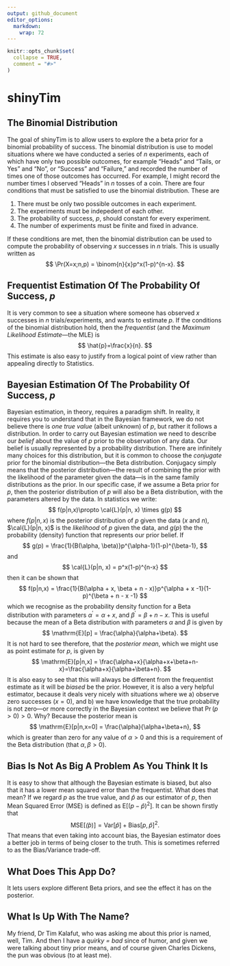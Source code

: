 ```yaml
---
output: github_document
editor_options: 
  markdown: 
    wrap: 72
---
```


<!-- README.md is generated from README.Rmd. Please edit that file -->

```r
knitr::opts_chunk$set(
  collapse = TRUE,
  comment = "#>"
)
```

# shinyTim

<!-- badges: start -->

<!-- badges: end -->

## The Binomial Distribution

The goal of shinyTim is to allow users to explore the a beta prior for a
binomial probability of success. The binomial distribution is use to
model situations where we have conducted a series of $n$ experiments,
each of which have only two possible outcomes, for example "Heads" and
"Tails, or Yes" and "No", or "Success" and "Failure," and recorded the
number of times one of those outcomes has occurred. For example, I might
record the number times I observed "Heads" in $n$ tosses of a coin.
There are four conditions that must be satisfied to use the binomial
distribution. These are

1.  There must be only two possible outcomes in each experiment.
2.  The experiments must be indepedent of each other.
3.  The probability of success, $p$, should constant for every
    experiment.
4.  The number of experiments must be finite and fixed in advance.

If these conditions are met, then the binomial distribution can be used
to compute the probability of observing $x$ successes in $n$ trials.
This is usually written as $$
\Pr(X=x;n,p) = \binom{n}{x}p^x(1-p)^{n-x}.
$$

## Frequentist Estimation Of The Probability Of Success, $p$

It is very common to see a situation where someone has observed $x$
successes in $n$ trials/experiments, and wants to estimate $p$. If the
conditions of the binomial distribution hold, then the *frequentist*
(and the *Maximum Likelihood Estimate*—the MLE) is $$
\hat{p}=\frac{x}{n}.
$$ This estimate is also easy to justify from a logical point of view
rather than appealing directly to Statistics.

## Bayesian Estimation Of The Probability Of Success, $p$

Bayesian estimation, in theory, requires a paradigm shift. In reality,
it requires you to understand that in the Bayesian framework, we do not
believe there is *one true value* (albeit unknown) of $p$, but rather it
follows a distribution. In order to carry out Bayesian estimation we
need to describe our *belief* about the value of $p$ prior to the
observation of any data. Our belief is usually represented by a
probability distribution. There are infinitely many choices for this
distribution, but it is common to choose the *conjugate* prior for the
binomial distribution—the Beta distribution. Conjugacy simply means that
the posterior distribution—the result of combining the prior with the
likelihood of the parameter given the data—is in the same family
distributions as the prior. In our specific case, if we assume a Beta
prior for $p$, then the posterior distribution of $p$ will also be a
Beta distribution, with the parameters altered by the data. In
statistics we write: $$
f(p|n,x)\propto \cal{L}(p|n, x) \times g(p)
$$ where $f(p|n,x)$ is the posterior distribution of $p$ given the data
($x$ and $n$), $\cal{L}(p|n, x)$ is the *likelihood* of $p$ given the
data, and $g(p)$ the the probability (density) function that represents
our prior belief. If $$
g(p) = \frac{1}{B(\alpha, \beta)}p^{\alpha-1}(1-p)^{\beta-1},
$$ and $$
\cal{L}(p|n, x) = p^x(1-p)^{n-x}
$$ then it can be shown that $$
f(p|n,x) = \frac{1}{B(\alpha + x, \beta + n - x)}p^{\alpha + x -1}(1-p)^{\beta + n - x -1}
$$ which we recognise as the probability density function for a Beta
distribution with parameters $\alpha^\prime = \alpha+x$, and
$\beta^\prime = \beta+n-x$. This is useful because the mean of a Beta
distribution with parameters $\alpha$ and $\beta$ is given by $$
\mathrm{E}[p] = \frac{\alpha}{\alpha+\beta}.
$$ It is not hard to see therefore, that the *posterior mean*, which we
might use as point estimate for $p$, is given by $$
\mathrm{E}[p|n,x] = \frac{\alpha+x}{\alpha+x+\beta+n-x}=\frac{\alpha+x}{\alpha+\beta+n}.
$$ It is also easy to see that this will always be different from the
frequentist estimate as it will be *biased* be the prior. However, it is
also a very helpful estimator, because it deals very nicely with
situations where we a) observe zero successes ($x=0$), and b) we have
knowledge that the true probability is not zero—or more correctly in the
Bayesian context we believe that $\Pr(p > 0) > 0$. Why? Because the
posterior mean is $$
\mathrm{E}[p|n,x=0] = \frac{\alpha}{\alpha+\beta+n},
$$ which is greater than zero for any value of $\alpha > 0$ and this is
a requirement of the Beta distribution (that $\alpha,\beta>0$).

## Bias Is Not As Big A Problem As You Think It Is

It is easy to show that although the Bayesian estimate is biased, but
also that it has a lower mean squared error than the frequentist. What
does that mean? If we regard $p$ as the true value, and $\hat{p}$ as our
estimator of $p$, then Mean Squared Error (MSE) is defined as
$\mathrm{E}[(p-\hat{p})^2]$. It can be shown firstly that $$
\mathrm{MSE}[\hat(p)] = \mathrm{Var}[\hat{p}]+\mathrm{Bias}[p,\hat{p}]^2.
$$That means that even taking into account bias, the Bayesian estimator
does a better job in terms of being closer to the truth. This is
sometimes referred to as the Bias/Variance trade-off.

## What Does This App Do?

It lets users explore different Beta priors, and see the effect it has
on the posterior.

## What Is Up With The Name?

My friend, Dr Tim Kalafut, who was asking me about this prior is named,
well, Tim. And then I have a *quirky = bad* since of humor, and given we
were talking about tiny prior means, and of course given Charles
Dickens, the pun was obvious (to at least me).
